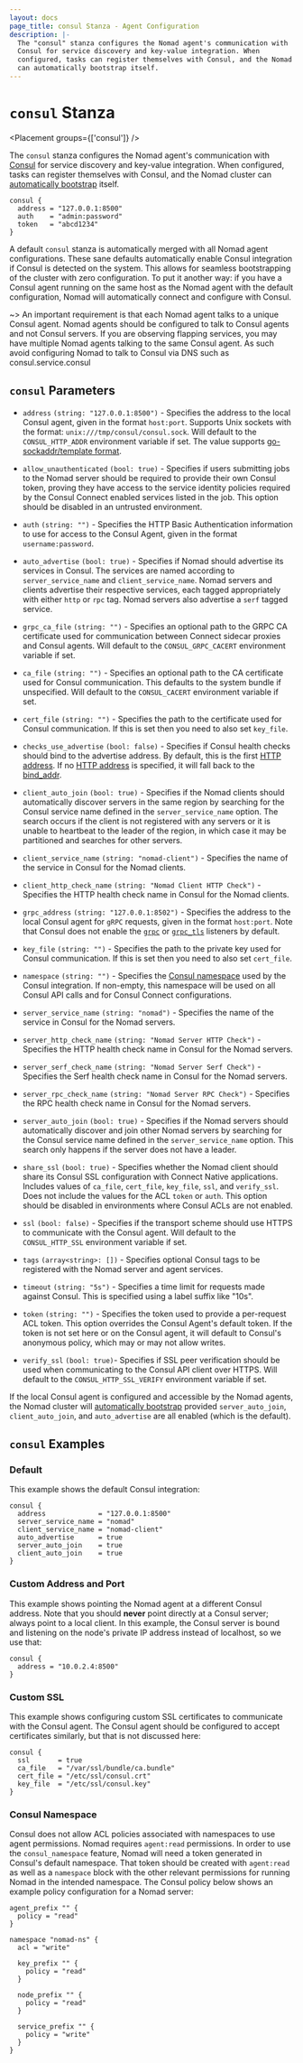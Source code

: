 ```yaml
---
layout: docs
page_title: consul Stanza - Agent Configuration
description: |-
  The "consul" stanza configures the Nomad agent's communication with
  Consul for service discovery and key-value integration. When
  configured, tasks can register themselves with Consul, and the Nomad cluster
  can automatically bootstrap itself.
---
```


# `consul` Stanza

<Placement groups={['consul']} />

The `consul` stanza configures the Nomad agent's communication with
[Consul][consul] for service discovery and key-value integration. When
configured, tasks can register themselves with Consul, and the Nomad cluster can
[automatically bootstrap][bootstrap] itself.

```hcl
consul {
  address = "127.0.0.1:8500"
  auth    = "admin:password"
  token   = "abcd1234"
}
```

A default `consul` stanza is automatically merged with all Nomad agent
configurations. These sane defaults automatically enable Consul integration if
Consul is detected on the system. This allows for seamless bootstrapping of the
cluster with zero configuration. To put it another way: if you have a Consul
agent running on the same host as the Nomad agent with the default
configuration, Nomad will automatically connect and configure with Consul.

~> An important requirement is that each Nomad agent talks to a unique Consul
agent. Nomad agents should be configured to talk to Consul agents and not
Consul servers. If you are observing flapping services, you may have
multiple Nomad agents talking to the same Consul agent. As such avoid
configuring Nomad to talk to Consul via DNS such as consul.service.consul

## `consul` Parameters

- `address` `(string: "127.0.0.1:8500")` - Specifies the address to the local
  Consul agent, given in the format `host:port`. Supports Unix sockets with the
  format: `unix:///tmp/consul/consul.sock`. Will default to the
  `CONSUL_HTTP_ADDR` environment variable if set.
  The value supports [go-sockaddr/template format][go-sockaddr/template].

- `allow_unauthenticated` `(bool: true)` - Specifies if users submitting jobs to
  the Nomad server should be required to provide their own Consul token, proving
  they have access to the service identity policies required by the Consul Connect
  enabled services listed in the job. This option should be
  disabled in an untrusted environment.

- `auth` `(string: "")` - Specifies the HTTP Basic Authentication information to
  use for access to the Consul Agent, given in the format `username:password`.

- `auto_advertise` `(bool: true)` - Specifies if Nomad should advertise its
  services in Consul. The services are named according to `server_service_name`
  and `client_service_name`. Nomad servers and clients advertise their
  respective services, each tagged appropriately with either `http` or `rpc`
  tag. Nomad servers also advertise a `serf` tagged service.

- `grpc_ca_file` `(string: "")` - Specifies an optional path to the GRPC CA
   certificate used for communication between Connect sidecar proxies and Consul
   agents. Will default to the `CONSUL_GRPC_CACERT` environment variable if set.

- `ca_file` `(string: "")` - Specifies an optional path to the CA certificate
  used for Consul communication. This defaults to the system bundle if
  unspecified. Will default to the `CONSUL_CACERT` environment variable if set.

- `cert_file` `(string: "")` - Specifies the path to the certificate used for
  Consul communication. If this is set then you need to also set `key_file`.

- `checks_use_advertise` `(bool: false)` - Specifies if Consul health checks
  should bind to the advertise address. By default, this is the first [HTTP
  address](/nomad/docs/configuration#http). If no
  [HTTP address](/nomad/docs/configuration#http) is
  specified, it will fall back to the
  [bind_addr](/nomad/docs/configuration#bind_addr).

- `client_auto_join` `(bool: true)` - Specifies if the Nomad clients should
  automatically discover servers in the same region by searching for the Consul
  service name defined in the `server_service_name` option. The search occurs if
  the client is not registered with any servers or it is unable to heartbeat to
  the leader of the region, in which case it may be partitioned and searches for
  other servers.

- `client_service_name` `(string: "nomad-client")` - Specifies the name of the
  service in Consul for the Nomad clients.

- `client_http_check_name` `(string: "Nomad Client HTTP Check")` - Specifies the
  HTTP health check name in Consul for the Nomad clients.

- `grpc_address` `(string: "127.0.0.1:8502")` - Specifies the address to the local
  Consul agent for `gRPC` requests, given in the format `host:port`. Note that
  Consul does not enable the [`grpc`][grpc_port] or [`grpc_tls`][grpctls_port]
  listeners by default.

- `key_file` `(string: "")` - Specifies the path to the private key used for
  Consul communication. If this is set then you need to also set `cert_file`.

- `namespace` `(string: "")` - Specifies the [Consul namespace](/consul/docs/enterprise/namespaces)
  used by the Consul integration. If non-empty, this namespace will be used on
  all Consul API calls and for Consul Connect configurations.

- `server_service_name` `(string: "nomad")` - Specifies the name of the service
  in Consul for the Nomad servers.

- `server_http_check_name` `(string: "Nomad Server HTTP Check")` - Specifies the
  HTTP health check name in Consul for the Nomad servers.

- `server_serf_check_name` `(string: "Nomad Server Serf Check")` - Specifies
  the Serf health check name in Consul for the Nomad servers.

- `server_rpc_check_name` `(string: "Nomad Server RPC Check")` - Specifies
  the RPC health check name in Consul for the Nomad servers.

- `server_auto_join` `(bool: true)` - Specifies if the Nomad servers should
  automatically discover and join other Nomad servers by searching for the
  Consul service name defined in the `server_service_name` option. This search
  only happens if the server does not have a leader.

- `share_ssl` `(bool: true)` - Specifies whether the Nomad client should share
  its Consul SSL configuration with Connect Native applications. Includes values
  of `ca_file`, `cert_file`, `key_file`, `ssl`, and `verify_ssl`. Does not include
  the values for the ACL `token` or `auth`. This option should be disabled in
  environments where Consul ACLs are not enabled.

- `ssl` `(bool: false)` - Specifies if the transport scheme should use HTTPS to
  communicate with the Consul agent. Will default to the `CONSUL_HTTP_SSL`
  environment variable if set.

- `tags` `(array<string>: [])` - Specifies optional Consul tags to be
  registered with the Nomad server and agent services.

- `timeout` `(string: "5s")` - Specifies a time limit for requests made against
  Consul. This is specified using a label suffix like "10s".

- `token` `(string: "")` - Specifies the token used to provide a per-request ACL
  token. This option overrides the Consul Agent's default token. If the token is
  not set here or on the Consul agent, it will default to Consul's anonymous policy,
  which may or may not allow writes.

- `verify_ssl` `(bool: true)`- Specifies if SSL peer verification should be used
  when communicating to the Consul API client over HTTPS. Will default to the
  `CONSUL_HTTP_SSL_VERIFY` environment variable if set.

If the local Consul agent is configured and accessible by the Nomad agents, the
Nomad cluster will [automatically bootstrap][bootstrap] provided
`server_auto_join`, `client_auto_join`, and `auto_advertise` are all enabled
(which is the default).

## `consul` Examples

### Default

This example shows the default Consul integration:

```hcl
consul {
  address             = "127.0.0.1:8500"
  server_service_name = "nomad"
  client_service_name = "nomad-client"
  auto_advertise      = true
  server_auto_join    = true
  client_auto_join    = true
}
```

### Custom Address and Port

This example shows pointing the Nomad agent at a different Consul address. Note
that you should **never** point directly at a Consul server; always point to a
local client. In this example, the Consul server is bound and listening on the
node's private IP address instead of localhost, so we use that:

```hcl
consul {
  address = "10.0.2.4:8500"
}
```

### Custom SSL

This example shows configuring custom SSL certificates to communicate with
the Consul agent. The Consul agent should be configured to accept certificates
similarly, but that is not discussed here:

```hcl
consul {
  ssl       = true
  ca_file   = "/var/ssl/bundle/ca.bundle"
  cert_file = "/etc/ssl/consul.crt"
  key_file  = "/etc/ssl/consul.key"
}
```

### Consul Namespace

Consul does not allow ACL policies associated with namespaces to use agent
permissions. Nomad requires `agent:read` permissions. In order to use the
`consul_namespace` feature, Nomad will need a token generated in Consul's
default namespace. That token should be created with `agent:read` as well
as a `namespace` block with the other relevant permissions for running Nomad
in the intended namespace. The Consul policy below shows an example policy
configuration for a Nomad server:

```
agent_prefix "" {
  policy = "read"
}

namespace "nomad-ns" {
  acl = "write"

  key_prefix "" {
    policy = "read"
  }

  node_prefix "" {
    policy = "read"
  }

  service_prefix "" {
    policy = "write"
  }
}
```

[consul]: https://www.consul.io/ 'Consul by HashiCorp'
[bootstrap]: /nomad/tutorials/manage-clusters/clustering 'Automatic Bootstrapping'
[go-sockaddr/template]: https://pkg.go.dev/github.com/hashicorp/go-sockaddr/template
[grpc_port]: /consul/docs/agent/config/config-files#grpc_port
[grpctls_port]: /consul/docs/agent/config/config-files#grpc_tls_port
